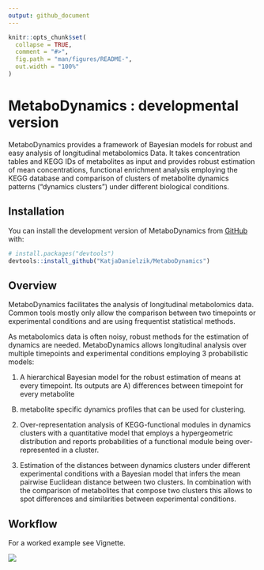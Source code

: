 ```yaml
---
output: github_document
---
```


<!-- README.md is generated from README.Rmd. Please edit that file -->

```r
knitr::opts_chunk$set(
  collapse = TRUE,
  comment = "#>",
  fig.path = "man/figures/README-",
  out.width = "100%"
)
```

# MetaboDynamics : developmental version

<!-- badges: start -->
<!-- badges: end -->

MetaboDynamics provides a framework of Bayesian models for robust and easy
analysis of longitudinal metabolomics Data. It takes concentration tables and 
KEGG IDs of metabolites as input and provides robust estimation of mean 
concentrations, functional enrichment analysis employing the KEGG database and 
comparison of clusters of metabolite dynamics patterns ("dynamics clusters") under different biological conditions.

## Installation

You can install the development version of MetaboDynamics from [GitHub](https://github.com/) with:

``` r
# install.packages("devtools")
devtools::install_github("KatjaDanielzik/MetaboDynamics")
```

## Overview
MetaboDynamics facilitates the analysis of longitudinal metabolomics
data. Common tools mostly only allow the comparison between two timepoints or
experimental conditions and are using frequentist statistical methods. 

As metabolomics data is often noisy, robust methods for the estimation of 
dynamics are needed. MetaboDynamics allows longitudinal analysis over multiple timepoints and experimental conditions employing 3 probabilistic models:

1) A hierarchical Bayesian model for the robust estimation of means at every
timepoint. Its outputs are A) differences between timepoint for every metabolite 
B) metabolite specific dynamics profiles that can be used for clustering.

2) Over-representation analysis of KEGG-functional modules in dynamics clusters
with a quantitative model that employs a hypergeometric distribution and reports probabilities of a functional module being over-represented in a cluster.

3) Estimation of the distances between dynamics clusters under different
experimental conditions with a Bayesian model that infers the mean pairwise
Euclidean distance between two clusters. In combination with the comparison of metabolites that compose two clusters this allows to spot differences and similarities between experimental conditions. 


## Workflow

For a worked example see Vignette.

![](man/figures/README-MetaboDynamics_pitch.png)

